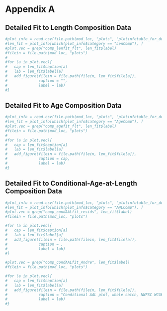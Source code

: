 \clearpage

# Appendix A

## Detailed Fit to Length Composition Data 

```r
#plot_info = read.csv(file.path(mod_loc, "plots", "plotinfotable_for_doc.csv"))
#len_fit = plot_info[which(plot_info$category == "LenComp"), ]
#plot.vec = grep("comp_lenfit_flt", len_fit$label)
#filein = file.path(mod_loc, "plots")
#
#for (a in plot.vec){
#	cap = len_fit$caption[a]
#	lab = len_fit$label[a]
#	add_figure(filein = file.path(filein, len_fit$file[a]), 
#			   caption = "", 
#			   label = lab)
#}

```

\clearpage

## Detailed Fit to Age Composition Data 


```r
#plot_info = read.csv(file.path(mod_loc, "plots", "plotinfotable_for_doc.csv"))
#len_fit = plot_info[which(plot_info$category == "AgeComp"), ]
#plot.vec = grep("comp_agefit_flt", len_fit$label)
#filein = file.path(mod_loc, "plots")
#
#for (a in plot.vec){
#	cap = len_fit$caption[a]
#	lab = len_fit$label[a]
#	add_figure(filein = file.path(filein, len_fit$file[a]), 
#			   caption = cap, 
#			   label = lab)
#}

```

\clearpage

## Detailed Fit to Conditional-Age-at-Length Composition Data 


```r
#plot_info = read.csv(file.path(mod_loc, "plots", "plotinfotable_for_doc.csv"))
#len_fit = plot_info[which(plot_info$category == "A@LComp"), ]
#plot.vec = grep("comp_condAALfit_resids", len_fit$label)
#filein = file.path(mod_loc, "plots")

#for (a in plot.vec){
#	cap = len_fit$caption[a]
#	lab = len_fit$label[a]
#	add_figure(filein = file.path(filein, len_fit$file[a]), 
#			   caption = , 
#			   label = lab)
#}

#plot.vec = grep("comp_condAALfit_Andre", len_fit$label)
#filein = file.path(mod_loc, "plots")

#for (a in plot.vec){
#	cap = len_fit$caption[a]
#	lab = len_fit$label[a]
#	add_figure(filein = file.path(filein, len_fit$file[a]), 
#			   caption = "Conditional AAL plot, whole catch, NWFSC WCGBT survey. These plots show mean age and std. dev. in conditional age-at-length. Left plots are mean age-at-length by size-class (obs. and pred.) with 90 percent CIs based on adding 1.64 SE of mean to the data. Right plots in each pair are SE of mean age-at-length (obs. and pred.) with 90 percent CIs based on the chi-square distribution", 
#			   label = lab)
#}

```